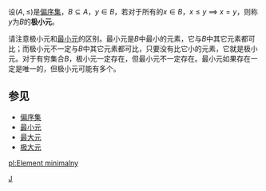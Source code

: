 设<math>(A, \leq)</math>是[[偏序集|偏序集]]，<math>B \subseteq A</math>，<math>y \in B</math>，若对于所有的<math>x \in B</math>，<math>x \leq y ~\implies~x = y</math>，则称<math>y</math>为<math>B</math>的'''极小元'''。

请注意极小元和[[最小元|最小元]]的区别。最小元是<math>B</math>中最小的元素，它与<math>B</math>中其它元素都可比；而极小元不一定与<math>B</math>中其它元素都可比，只要没有比它小的元素，它就是极小元。对于有穷集合<math>B</math>，极小元一定存在，但最小元不一定存在。最小元如果存在一定是唯一的，但极小元可能有多个。

== 参见 ==
* [[偏序集|偏序集]]
* [[最小元|最小元]]
* [[最大元|最大元]]
* [[极大元|极大元]]

[[Category:序理论|J]]

[[pl:Element_minimalny|pl:Element minimalny]]